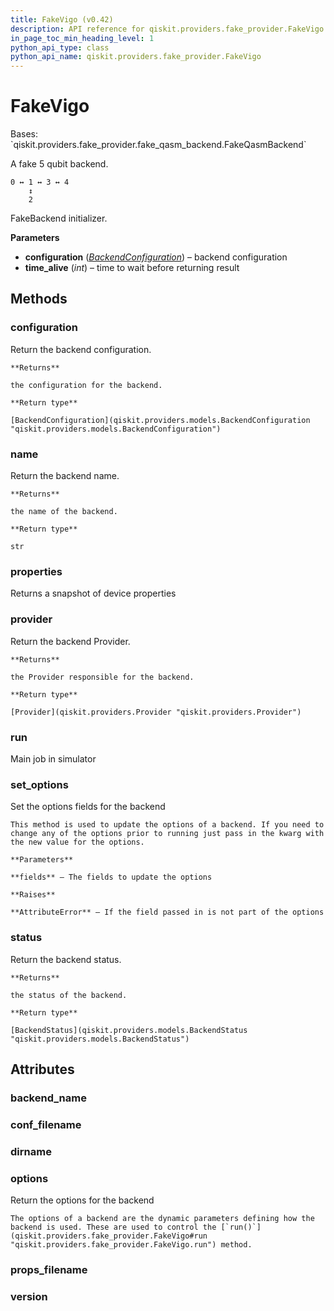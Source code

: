 ```yaml
---
title: FakeVigo (v0.42)
description: API reference for qiskit.providers.fake_provider.FakeVigo in qiskit v0.42
in_page_toc_min_heading_level: 1
python_api_type: class
python_api_name: qiskit.providers.fake_provider.FakeVigo
---
```


# FakeVigo

<Class id="qiskit.providers.fake_provider.FakeVigo" isDedicatedPage={true} github="https://github.com/qiskit/qiskit/tree/stable/0.23/qiskit/providers/fake_provider/backends/vigo/fake_vigo.py" signature="FakeVigo" modifiers="class">
  Bases: `qiskit.providers.fake_provider.fake_qasm_backend.FakeQasmBackend`

  A fake 5 qubit backend.

  ```text
  0 ↔ 1 ↔ 3 ↔ 4
      ↕
      2
  ```

  FakeBackend initializer.

  **Parameters**

  *   **configuration** ([*BackendConfiguration*](qiskit.providers.models.BackendConfiguration "qiskit.providers.models.BackendConfiguration")) – backend configuration
  *   **time\_alive** (*int*) – time to wait before returning result

  ## Methods

  <span id="qiskit-providers-fake-provider-fakevigo-configuration" />

  ### configuration

  <Function id="qiskit.providers.fake_provider.FakeVigo.configuration" signature="FakeVigo.configuration()">
    Return the backend configuration.

    **Returns**

    the configuration for the backend.

    **Return type**

    [BackendConfiguration](qiskit.providers.models.BackendConfiguration "qiskit.providers.models.BackendConfiguration")
  </Function>

  <span id="qiskit-providers-fake-provider-fakevigo-name" />

  ### name

  <Function id="qiskit.providers.fake_provider.FakeVigo.name" signature="FakeVigo.name()">
    Return the backend name.

    **Returns**

    the name of the backend.

    **Return type**

    str
  </Function>

  <span id="qiskit-providers-fake-provider-fakevigo-properties" />

  ### properties

  <Function id="qiskit.providers.fake_provider.FakeVigo.properties" signature="FakeVigo.properties()">
    Returns a snapshot of device properties
  </Function>

  <span id="qiskit-providers-fake-provider-fakevigo-provider" />

  ### provider

  <Function id="qiskit.providers.fake_provider.FakeVigo.provider" signature="FakeVigo.provider()">
    Return the backend Provider.

    **Returns**

    the Provider responsible for the backend.

    **Return type**

    [Provider](qiskit.providers.Provider "qiskit.providers.Provider")
  </Function>

  <span id="qiskit-providers-fake-provider-fakevigo-run" />

  ### run

  <Function id="qiskit.providers.fake_provider.FakeVigo.run" signature="FakeVigo.run(run_input, **kwargs)">
    Main job in simulator
  </Function>

  <span id="qiskit-providers-fake-provider-fakevigo-set-options" />

  ### set\_options

  <Function id="qiskit.providers.fake_provider.FakeVigo.set_options" signature="FakeVigo.set_options(**fields)">
    Set the options fields for the backend

    This method is used to update the options of a backend. If you need to change any of the options prior to running just pass in the kwarg with the new value for the options.

    **Parameters**

    **fields** – The fields to update the options

    **Raises**

    **AttributeError** – If the field passed in is not part of the options
  </Function>

  <span id="qiskit-providers-fake-provider-fakevigo-status" />

  ### status

  <Function id="qiskit.providers.fake_provider.FakeVigo.status" signature="FakeVigo.status()">
    Return the backend status.

    **Returns**

    the status of the backend.

    **Return type**

    [BackendStatus](qiskit.providers.models.BackendStatus "qiskit.providers.models.BackendStatus")
  </Function>

  ## Attributes

  ### backend\_name

  <Attribute id="qiskit.providers.fake_provider.FakeVigo.backend_name" attributeValue="'fake_vigo'" />

  ### conf\_filename

  <Attribute id="qiskit.providers.fake_provider.FakeVigo.conf_filename" attributeValue="'conf_vigo.json'" />

  ### dirname

  <Attribute id="qiskit.providers.fake_provider.FakeVigo.dirname" attributeValue="'/home/runner/work/qiskit/qiskit/.tox/docs/lib/python3.8/site-packages/qiskit/providers/fake_provider/backends/vigo'" />

  ### options

  <Attribute id="qiskit.providers.fake_provider.FakeVigo.options">
    Return the options for the backend

    The options of a backend are the dynamic parameters defining how the backend is used. These are used to control the [`run()`](qiskit.providers.fake_provider.FakeVigo#run "qiskit.providers.fake_provider.FakeVigo.run") method.
  </Attribute>

  ### props\_filename

  <Attribute id="qiskit.providers.fake_provider.FakeVigo.props_filename" attributeValue="'props_vigo.json'" />

  ### version

  <Attribute id="qiskit.providers.fake_provider.FakeVigo.version" attributeValue="1" />
</Class>


